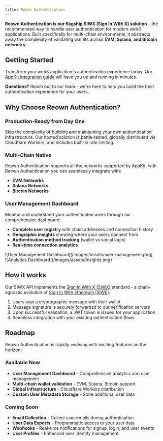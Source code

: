 ```yaml
---
title: Reown Authentication
---
```


**Reown Authentication is our flagship SIWX (Sign In With X) solution** - the recommended way to handle user authentication for modern web3 applications. Built specifically for multi-chain environments, it abstracts away the complexity of validating wallets across **EVM, Solana, and Bitcoin networks**.

## Getting Started

Transform your web3 application's authentication experience today. Our [AppKit integration guide](/appkit/authentication/siwx/reown-authentication) will have you up and running in minutes.

**Questions?** Reach out to our team - we're here to help you build the best authentication experience for your users.

## Why Choose Reown Authentication?

### **Production-Ready from Day One**

Skip the complexity of building and maintaining your own authentication infrastructure. Our hosted solution is battle-tested, globally distributed via Cloudflare Workers, and includes built-in rate limiting.

### **Multi-Chain Native**

Reown Authentication supports all the networks supported by AppKit, with Reown Authentication you can seamlessly integrate with:

- **EVM Networks**
- **Solana Networks**
- **Bitcoin Networks**

### User Management Dashboard

Monitor and understand your authenticated users through our comprehensive dashboard:

- **Complete user registry** with chain addresses and connection history
- **Geographic insights** showing where your users connect from
- **Authentication method tracking** (wallet vs social login)
- **Real-time connection analytics**

<Frame caption="User Management">
  ![User Management Dashboard](/images/assets/user-management.png)
</Frame>

<br />

<Frame caption="User Insights">![Analytics Dashboard](/images/assets/insights.png)</Frame>

## How it works

Our SIWX API implements the [Sign In With X (SIWX)](https://chainagnostic.org/CAIPs/caip-122) standard - a chain-agnostic evolution of [Sign In With Ethereum (SIWE)](https://eips.ethereum.org/EIPS/eip-4361).

1. Users sign a cryptographic message with their wallet
2. Message signature is securely forwarded to our verification servers
3. Upon successful validation, a JWT token is issued for your application
4. Seamless integration with your existing authentication flows

## Roadmap

Reown Authentication is rapidly evolving with exciting features on the horizon:

### Available Now

- **User Management Dashboard** - Comprehensive analytics and user management
- **Multi-chain wallet validation** - EVM, Solana, Bitcoin support
- **Global infrastructure** - Cloudflare Workers distribution
- **Custom User Metadata Storage** - Store additional user data

### Coming Soon

- **Email Collection** - Collect user emails during authentication
- **User Data Exports** - Programmatic access to your user data
- **Webhooks** - Real-time notifications for signup, login, and user events
- **User Profiles** - Enhanced user identity management
